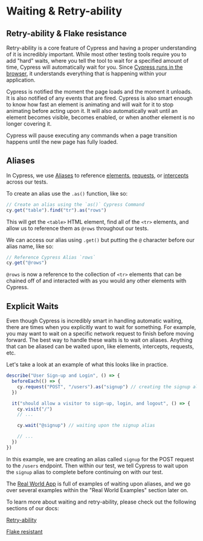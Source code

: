 # Waiting & Retry-ability

## Retry-ability & Flake resistance

Retry-ability is a core feature of Cypress and having a proper understanding of it is incredibly important. While most other testing tools require you to add "hard" waits, where you tell the tool to wait for a specified amount of time, Cypress will automatically wait for you. Since [Cypress runs in the browser](Cypress%20runs%20in%20the%20browser%20dd2a2bb83a1440d6aba4b4f0458effaf.md), it understands everything that is happening within your application.

Cypress is notified the moment the page loads and the moment it unloads. It is also notified of any events that are fired. Cypress is also smart enough to know how fast an element is animating and will wait for it to stop animating before acting upon it. It will also automatically wait until an element becomes visible, becomes enabled, or when another element is no longer covering it.

Cypress will pause executing any commands when a page transition happens until the new page has fully loaded.

## Aliases

In Cypress, we use [Aliases](https://docs.cypress.io/guides/core-concepts/variables-and-aliases#Aliases) to reference [elements](https://docs.cypress.io/guides/core-concepts/variables-and-aliases#Elements), [requests](https://docs.cypress.io/guides/core-concepts/variables-and-aliases#Requests), or [intercepts](https://docs.cypress.io/guides/core-concepts/variables-and-aliases#Intercepts) across our tests.

To create an alias use the `.as()` function, like so:

```js
// Create an alias using the `as()` Cypress Command
cy.get("table").find("tr").as("rows")
```

This will get the `<table>` HTML element, find all of the `<tr>` elements, and allow us to reference them as `@rows` throughout our tests.

We can access our alias using `.get()` but putting the `@` character before our alias name, like so:

```js
// Reference Cypress Alias `rows`
cy.get("@rows")
```

`@rows` is now a reference to the collection of `<tr>` elements that can be chained off of and interacted with as you would any other elements with Cypress.

## Explicit Waits

Even though Cypress is incredibly smart in handling automatic waiting, there are times when you explicitly want to wait for something. For example, you may want to wait on a specific network request to finish before moving forward. The best way to handle these waits is to wait on aliases. Anything that can be aliased can be waited upon, like elements, intercepts, requests, etc.

Let's take a look at an example of what this looks like in practice.

```js
describe("User Sign-up and Login", () => {
  beforeEach(() => {
    cy.request("POST", "/users").as("signup") // creating the signup alias
  })

  it("should allow a visitor to sign-up, login, and logout", () => {
    cy.visit("/")
    // ...

    cy.wait("@signup") // waiting upon the signup alias

    // ...
  })
})
```

In this example, we are creating an alias called `signup` for the POST request to the `/users` endpoint. Then within our test, we tell Cypress to wait upon the `signup` alias to complete before continuing on with our test.

The [Real World App](https://github.com/cypress-io/cypress-realworld-app) is full of examples of waiting upon aliases, and we go over several examples within the "Real World Examples" section later on.

To learn more about waiting and retry-ability, please check out the following sections of our docs:

[Retry-ability](https://docs.cypress.io/guides/core-concepts/retry-ability)

[Flake resistant](https://docs.cypress.io/guides/overview/key-differences#Flake-resistant)
